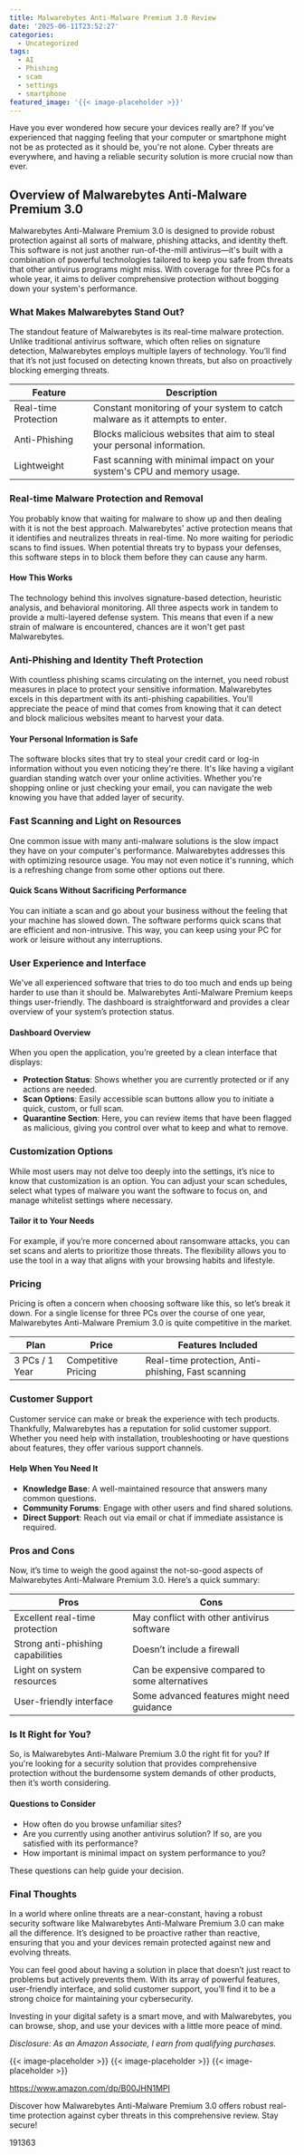 ```yaml
---
title: Malwarebytes Anti-Malware Premium 3.0 Review
date: '2025-06-11T23:52:27'
categories:
  - Uncategorized
tags:
  - AI
  - Phishing
  - scam
  - settings
  - smartphone
featured_image: '{{< image-placeholder >}}'
---
```


<p>Have you ever wondered how secure your devices really are? If you've experienced that nagging feeling that your computer or smartphone might not be as protected as it should be, you're not alone. Cyber threats are everywhere, and having a reliable security solution is more crucial now than ever.</p> <h2>Overview of Malwarebytes Anti-Malware Premium 3.0</h2> <p>Malwarebytes Anti-Malware Premium 3.0 is designed to provide robust protection against all sorts of malware, phishing attacks, and identity theft. This software is not just another run-of-the-mill antivirus—it's built with a combination of powerful technologies tailored to keep you safe from threats that other antivirus programs might miss. With coverage for three PCs for a whole year, it aims to deliver comprehensive protection without bogging down your system's performance.</p> <p><a rel="nofollow" target="_blank" title="Malwarebytes Anti-Malware Premium 3.0 - 3 PCs / 1 Year" href="https://www.amazon.com/dp/B00JHN1MPI?tag=8118903-20" style='text-decoration: none; box-shadow: none;'></a></p> <p><a rel="nofollow" target="_blank" title="Get your own Malwarebytes Anti-Malware Premium 3.0 - 3 PCs / 1 Year today." href="https://www.amazon.com/dp/B00JHN1MPI?tag=8118903-20" style='text-decoration: none; box-shadow: none;'></a></p> <h3>What Makes Malwarebytes Stand Out?</h3> <p>The standout feature of Malwarebytes is its real-time malware protection. Unlike traditional antivirus software, which often relies on signature detection, Malwarebytes employs multiple layers of technology. You’ll find that it’s not just focused on detecting known threats, but also on proactively blocking emerging threats.</p> <table> <thead> <tr> <th>Feature</th> <th>Description</th> </tr> </thead> <tbody> <tr> <td>Real-time Protection</td> <td>Constant monitoring of your system to catch malware as it attempts to enter.</td> </tr> <tr> <td>Anti-Phishing</td> <td>Blocks malicious websites that aim to steal your personal information.</td> </tr> <tr> <td>Lightweight</td> <td>Fast scanning with minimal impact on your system's CPU and memory usage.</td> </tr> </tbody> </table> <h3>Real-time Malware Protection and Removal</h3> <p>You probably know that waiting for malware to show up and then dealing with it is not the best approach. Malwarebytes' active protection means that it identifies and neutralizes threats in real-time. No more waiting for periodic scans to find issues. When potential threats try to bypass your defenses, this software steps in to block them before they can cause any harm.</p> <h4>How This Works</h4> <p>The technology behind this involves signature-based detection, heuristic analysis, and behavioral monitoring. All three aspects work in tandem to provide a multi-layered defense system. This means that even if a new strain of malware is encountered, chances are it won't get past Malwarebytes.</p> <p><a rel="nofollow" target="_blank" title="Malwarebytes Anti-Malware Premium 3.0 - 3 PCs / 1 Year" href="https://www.amazon.com/dp/B00JHN1MPI?tag=8118903-20" style='text-decoration: none; box-shadow: none;'></a></p> <p><a rel="nofollow" target="_blank" title="Learn more about the Malwarebytes Anti-Malware Premium 3.0 - 3 PCs / 1 Year here." href="https://www.amazon.com/dp/B00JHN1MPI?tag=8118903-20" style='text-decoration: none; box-shadow: none;'></a></p> <h3>Anti-Phishing and Identity Theft Protection</h3> <p>With countless phishing scams circulating on the internet, you need robust measures in place to protect your sensitive information. Malwarebytes excels in this department with its anti-phishing capabilities. You'll appreciate the peace of mind that comes from knowing that it can detect and block malicious websites meant to harvest your data.</p> <h4>Your Personal Information is Safe</h4> <p>The software blocks sites that try to steal your credit card or log-in information without you even noticing they're there. It's like having a vigilant guardian standing watch over your online activities. Whether you're shopping online or just checking your email, you can navigate the web knowing you have that added layer of security.</p> <h3>Fast Scanning and Light on Resources</h3> <p>One common issue with many anti-malware solutions is the slow impact they have on your computer's performance. Malwarebytes addresses this with optimizing resource usage. You may not even notice it's running, which is a refreshing change from some other options out there.</p> <h4>Quick Scans Without Sacrificing Performance</h4> <p>You can initiate a scan and go about your business without the feeling that your machine has slowed down. The software performs quick scans that are efficient and non-intrusive. This way, you can keep using your PC for work or leisure without any interruptions.</p> <p><a rel="nofollow" target="_blank" title="Malwarebytes Anti-Malware Premium 3.0 - 3 PCs / 1 Year" href="https://www.amazon.com/dp/B00JHN1MPI?tag=8118903-20" style='text-decoration: none; box-shadow: none;'></a></p> <h3>User Experience and Interface</h3> <p>We've all experienced software that tries to do too much and ends up being harder to use than it should be. Malwarebytes Anti-Malware Premium keeps things user-friendly. The dashboard is straightforward and provides a clear overview of your system’s protection status.</p> <h4>Dashboard Overview</h4> <p>When you open the application, you’re greeted by a clean interface that displays:</p> <ul> <li> <strong>Protection Status</strong>: Shows whether you are currently protected or if any actions are needed.</li> <li> <strong>Scan Options</strong>: Easily accessible scan buttons allow you to initiate a quick, custom, or full scan.</li> <li> <strong>Quarantine Section</strong>: Here, you can review items that have been flagged as malicious, giving you control over what to keep and what to remove.</li> </ul> <h3>Customization Options</h3> <p>While most users may not delve too deeply into the settings, it’s nice to know that customization is an option. You can adjust your scan schedules, select what types of malware you want the software to focus on, and manage whitelist settings where necessary.</p> <h4>Tailor it to Your Needs</h4> <p>For example, if you’re more concerned about ransomware attacks, you can set scans and alerts to prioritize those threats. The flexibility allows you to use the tool in a way that aligns with your browsing habits and lifestyle.</p> <p><a rel="nofollow" target="_blank" title="Malwarebytes Anti-Malware Premium 3.0 - 3 PCs / 1 Year" href="https://www.amazon.com/dp/B00JHN1MPI?tag=8118903-20" style='text-decoration: none; box-shadow: none;'></a></p> <h3>Pricing</h3> <p>Pricing is often a concern when choosing software like this, so let’s break it down. For a single license for three PCs over the course of one year, Malwarebytes Anti-Malware Premium 3.0 is quite competitive in the market.</p> <table> <thead> <tr> <th>Plan</th> <th>Price</th> <th>Features Included</th> </tr> </thead> <tbody> <tr> <td>3 PCs / 1 Year</td> <td>Competitive Pricing</td> <td>Real-time protection, Anti-phishing, Fast scanning</td> </tr> </tbody> </table> <h3>Customer Support</h3> <p>Customer service can make or break the experience with tech products. Thankfully, Malwarebytes has a reputation for solid customer support. Whether you need help with installation, troubleshooting or have questions about features, they offer various support channels.</p> <h4>Help When You Need It</h4> <ul> <li> <strong>Knowledge Base</strong>: A well-maintained resource that answers many common questions.</li> <li> <strong>Community Forums</strong>: Engage with other users and find shared solutions.</li> <li> <strong>Direct Support</strong>: Reach out via email or chat if immediate assistance is required.</li> </ul> <p><a rel="nofollow" target="_blank" title="Malwarebytes Anti-Malware Premium 3.0 - 3 PCs / 1 Year" href="https://www.amazon.com/dp/B00JHN1MPI?tag=8118903-20" style='text-decoration: none; box-shadow: none;'></a></p> <h3>Pros and Cons</h3> <p>Now, it’s time to weigh the good against the not-so-good aspects of Malwarebytes Anti-Malware Premium 3.0. Here’s a quick summary:</p> <table> <thead> <tr> <th>Pros</th> <th>Cons</th> </tr> </thead> <tbody> <tr> <td>Excellent real-time protection</td> <td>May conflict with other antivirus software</td> </tr> <tr> <td>Strong anti-phishing capabilities</td> <td>Doesn’t include a firewall</td> </tr> <tr> <td>Light on system resources</td> <td>Can be expensive compared to some alternatives</td> </tr> <tr> <td>User-friendly interface</td> <td>Some advanced features might need guidance</td> </tr> </tbody> </table> <h3>Is It Right for You?</h3> <p>So, is Malwarebytes Anti-Malware Premium 3.0 the right fit for you? If you're looking for a security solution that provides comprehensive protection without the burdensome system demands of other products, then it’s worth considering.</p> <h4>Questions to Consider</h4> <ul> <li>How often do you browse unfamiliar sites?</li> <li>Are you currently using another antivirus solution? If so, are you satisfied with its performance?</li> <li>How important is minimal impact on system performance to you?</li> </ul> <p>These questions can help guide your decision.</p> <h3>Final Thoughts</h3> <p>In a world where online threats are a near-constant, having a robust security software like Malwarebytes Anti-Malware Premium 3.0 can make all the difference. It’s designed to be proactive rather than reactive, ensuring that you and your devices remain protected against new and evolving threats.</p> <p>You can feel good about having a solution in place that doesn’t just react to problems but actively prevents them. With its array of powerful features, user-friendly interface, and solid customer support, you’ll find it to be a strong choice for maintaining your cybersecurity.</p> <p>Investing in your digital safety is a smart move, and with Malwarebytes, you can browse, shop, and use your devices with a little more peace of mind.</p> <p><a rel="nofollow" target="_blank" title="Check out the Malwarebytes Anti-Malware Premium 3.0 - 3 PCs / 1 Year here." href="https://www.amazon.com/dp/B00JHN1MPI?tag=8118903-20" style='text-decoration: none; box-shadow: none;'></a></p> <p><i>Disclosure: As an Amazon Associate, I earn from qualifying purchases.</i></p>
{{< image-placeholder >}}
{{< image-placeholder >}}
{{< image-placeholder >}}




https://www.amazon.com/dp/B00JHN1MPI

Discover how Malwarebytes Anti-Malware Premium 3.0 offers robust real-time protection against cyber threats in this comprehensive review. Stay secure!

191363
